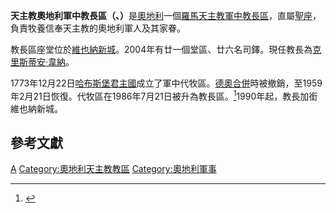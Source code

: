 {{Infobox diocese
|name = 奧地利
|jurisdiction = 軍中教長區
|latin = Ordinariatus Militaris Austriae
|local = {{lang|de|Militärordinariat Österreich}}{{de}}
|border = catholic
|image =WrNeustadtMilak030822.jpg
|image_size = 
|caption = 聖喬治堂
|location = {{AUT}}
|territory =
|rite = 羅馬禮
|patron = 
|province = 直屬聖座
|established = 1773年
|cathedral = 聖喬治堂
|co-cathedral = 
|leadership = 
|ordinary = [[克里斯蒂安·韋納|克里斯蒂安·韋納]]
|coadjutor bishop = 
|auxiliary = 
|emeritus = 
|vicar general = 
|chancery = 
|procura =
|title1 = 
|title1_name = 
|title2 = 
|title2_name = 
|title3 = 
|title3_name = 
|population = 
|parishes = 21
|churches = 
|congregations = 
|secular priests = 26
|image2 = 
|image2_size = 
|image2_alt = 
|caption2 = 
|curia = 
|address = 
|telephone_no = 
|website = [http://www.mildioz.at/ 官方網頁]
|footnote =  
}}
'''天主教奧地利軍中教長區（{{lang-la|Ordinariatus Militaris Austriae}}、{{lang-de|Militärordinariat Österreich}}）'''是[[奧地利|奧地利]]一個[[羅馬天主教|羅馬天主教]][[軍中教長區|軍中教長區]]，直屬[[聖座|聖座]]，負責牧養信奉天主教的奧地利軍人及其家眷。

教長區座堂位於[[維也納新城|維也納新城]]。2004年有廿一個堂區、廿六名司鐸。現任教長為[[克里斯蒂安·韋納|克里斯蒂安·韋納]]。

1773年12月22日[[哈布斯堡君主國|哈布斯堡君主國]]成立了軍中代牧區。[[德奧合併|德奧合併]]時被撤銷，至1959年2月21日恢復。代牧區在1986年7月21日被升為教長區。<ref>{{Cite web |url=http://www.vatican.va/holy_father/john_paul_ii/apost_constitutions/documents/hf_jp-ii_apc_19860421_spirituali-militum-curae_lt.html |title=升為教長區的宗座憲令 |accessdate=2014-11-04 |archive-date=2011-11-03 |archive-url=https://web.archive.org/web/20111103080952/http://www.vatican.va/holy_father/john_paul_ii/apost_constitutions/documents/hf_jp-ii_apc_19860421_spirituali-militum-curae_lt.html |dead-url=no }}</ref>1990年起，教長加銜維也納新城。
==參考文獻==
{{reflist}}
{{軍中教長區}}
{{奧地利天主教教區}}

[[Category:軍中教長區|A]]
[[Category:奧地利天主教教區|Category:奧地利天主教教區]]
[[Category:奧地利軍事|Category:奧地利軍事]]